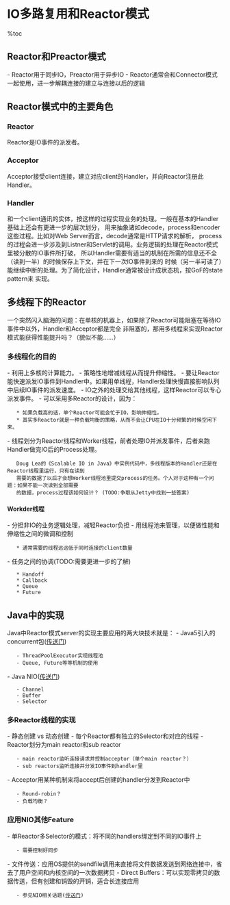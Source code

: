 = IO多路复用和Reactor模式 =
%toc

== Reactor和Preactor模式 ==
- Reactor用于同步IO，Preactor用于异步IO
- Reactor通常会和Connector模式一起使用，进一步解耦连接的建立与连接以后的逻辑

== Reactor模式中的主要角色 ==

=== Reactor ===
Reactor是IO事件的派发者。

=== Acceptor ===
Acceptor接受client连接，建立对应client的Handler，并向Reactor注册此Handler。

=== Handler ===
和一个client通讯的实体，按这样的过程实现业务的处理。一般在基本的Handler基础上还会有更进一步的层次划分，
用来抽象诸如decode，process和encoder这些过程。比如对Web Server而言，decode通常是HTTP请求的解析，
process的过程会进一步涉及到Listner和Servlet的调用。业务逻辑的处理在Reactor模式里被分散的IO事件所打破，
所以Handler需要有适当的机制在所需的信息还不全（读到一半）的时候保存上下文，并在下一次IO事件到来的
时候（另一半可读了）能继续中断的处理。为了简化设计，Handler通常被设计成状态机，按GoF的state pattern来
实现。

== 多线程下的Reactor ==
一个突然闪入脑海的问题：在单核的机器上，如果除了Reactor可能阻塞在等待IO事件中以外，Handler和Acceptor都是完全
非阻塞的，那用多线程来实现Reactor模式能获得性能提升吗？（貌似不能……）

=== 多线程化的目的 ===
- 利用上多核的计算能力。
- 策略性地增减线程从而提升伸缩性。
- 要让Reactor能快速派发IO事件到Handler中。如果用单线程，Handler处理快慢直接影响队列中后续IO事件的派发速度。
- IO之外的处理交给其他线程，这样Reactor可以专心派发事件。
- 可以采用多Reactor的设计，因为：
    * 如果负载高的话，单个Reactor可能会忙于IO，影响伸缩性。
    * 其实多Reactor就是一种负载均衡的策略，从而不会让CPU在IO十分频繁的时候空闲下来。
- 线程划分为Reactor线程和Worker线程，前者处理IO并派发事件，后者来跑Handler做完IO后的Process处理。

    Doug Lea的《Scalable IO in Java》中实例代码中，多线程版本的Handler还是在Reactor线程里运行，只有在读到
    需要的数据了以后才会想Worker线程池里提交process的任务。个人对于这种有一个问题：如果不能一次读到全部需要
    的数据，process过程该如何设计？ (TODO:争取从Jetty中找到一些答案)

==== Workder线程 ====
- 分担非IO的业务逻辑处理，减轻Reactor负担
- 用线程池来管理，以便做性能和伸缩性之间的微调和控制
    * 通常需要的线程远远低于同时连接的client数量
- 任务之间的协调(TODO:需要更进一步的了解)
    * Handoff
    * Callback
    * Queue
    * Future

== Java中的实现 ==
Java中Reactor模式server的实现主要应用的两大块技术就是：
- Java5引入的concurrent包([[notes-for-jcip|传送门]])
    - ThreadPoolExecutor实现线程池
    - Queue, Future等等机制的使用
- Java NIO([[java-nio|传送门]])
    - Channel
    - Buffer
    - Selector

=== 多Reactor线程的实现 ===
- 静态创建 vs 动态创建
- 每个Reactor都有独立的Selector和对应的线程
- Reactor划分为main reactor和sub reactor
    - main reactor监听连接请求并控制acceptor（单个main reactor？）
    - sub reactors监听连接并分发IO事件到handler里
- Acceptor用某种机制来将accept后创建的handler分发到Reactor中
    - Round-robin？
    - 负载均衡？

=== 应用NIO其他Feature ===
- 单Reactor多Selector的模式：将不同的handlers绑定到不同的IO事件上
    - 需要控制好同步
- 文件传送：应用OS提供的sendfile调用来直接将文件数据发送到网络连接中，省去了用户空间和内核空间的一次数据拷贝
- Direct Buffers：可以实现零拷贝的数据传送，但有创建和销毁的开销，适合长连接应用
    - 参见NIO相关话题([[java-nio|传送门]])
